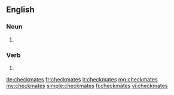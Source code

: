 ==English==

===Noun===
{{head|en|plural}}

# {{plural of|checkmate|lang=en}}

===Verb===
{{head|en|verb form}}

# {{en-third-person singular of|checkmate}}

[[de:checkmates]]
[[fr:checkmates]]
[[it:checkmates]]
[[mg:checkmates]]
[[my:checkmates]]
[[simple:checkmates]]
[[fi:checkmates]]
[[vi:checkmates]]